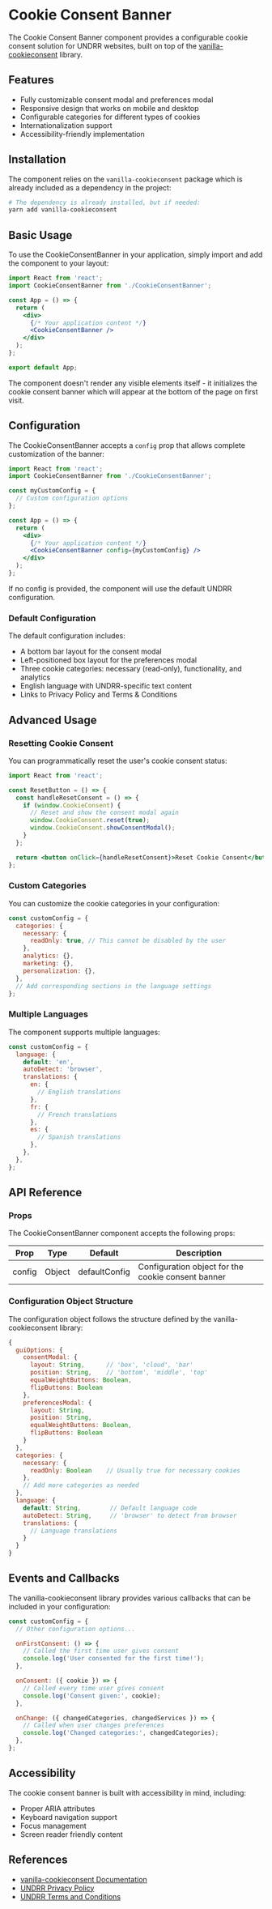 
<Meta
  title="Components/CookieConsentBanner/Documentation"
  of={CookieConsentBannerStories}
/>

# Cookie Consent Banner

The Cookie Consent Banner component provides a configurable cookie consent solution for UNDRR websites, built on top of the [vanilla-cookieconsent](https://github.com/orestbida/cookieconsent) library.

## Features

- Fully customizable consent modal and preferences modal
- Responsive design that works on mobile and desktop
- Configurable categories for different types of cookies
- Internationalization support
- Accessibility-friendly implementation

## Installation

The component relies on the `vanilla-cookieconsent` package which is already included as a dependency in the project:

```bash
# The dependency is already installed, but if needed:
yarn add vanilla-cookieconsent
```

## Basic Usage

To use the CookieConsentBanner in your application, simply import and add the component to your layout:

```jsx
import React from 'react';
import CookieConsentBanner from './CookieConsentBanner';

const App = () => {
  return (
    <div>
      {/* Your application content */}
      <CookieConsentBanner />
    </div>
  );
};

export default App;
```

The component doesn't render any visible elements itself - it initializes the cookie consent banner which will appear at the bottom of the page on first visit.

## Configuration

The CookieConsentBanner accepts a `config` prop that allows complete customization of the banner:

```jsx
import React from 'react';
import CookieConsentBanner from './CookieConsentBanner';

const myCustomConfig = {
  // Custom configuration options
};

const App = () => {
  return (
    <div>
      {/* Your application content */}
      <CookieConsentBanner config={myCustomConfig} />
    </div>
  );
};
```

If no config is provided, the component will use the default UNDRR configuration.

### Default Configuration

The default configuration includes:

- A bottom bar layout for the consent modal
- Left-positioned box layout for the preferences modal
- Three cookie categories: necessary (read-only), functionality, and analytics
- English language with UNDRR-specific text content
- Links to Privacy Policy and Terms & Conditions

## Advanced Usage

### Resetting Cookie Consent

You can programmatically reset the user's cookie consent status:

```jsx
import React from 'react';

const ResetButton = () => {
  const handleResetConsent = () => {
    if (window.CookieConsent) {
      // Reset and show the consent modal again
      window.CookieConsent.reset(true);
      window.CookieConsent.showConsentModal();
    }
  };

  return <button onClick={handleResetConsent}>Reset Cookie Consent</button>;
};
```

### Custom Categories

You can customize the cookie categories in your configuration:

```jsx
const customConfig = {
  categories: {
    necessary: {
      readOnly: true, // This cannot be disabled by the user
    },
    analytics: {},
    marketing: {},
    personalization: {},
  },
  // Add corresponding sections in the language settings
};
```

### Multiple Languages

The component supports multiple languages:

```jsx
const customConfig = {
  language: {
    default: 'en',
    autoDetect: 'browser',
    translations: {
      en: {
        // English translations
      },
      fr: {
        // French translations
      },
      es: {
        // Spanish translations
      },
    },
  },
};
```

## API Reference

### Props

The CookieConsentBanner component accepts the following props:

| Prop   | Type   | Default       | Description                                        |
| ------ | ------ | ------------- | -------------------------------------------------- |
| config | Object | defaultConfig | Configuration object for the cookie consent banner |

### Configuration Object Structure

The configuration object follows the structure defined by the vanilla-cookieconsent library:

```js
{
  guiOptions: {
    consentModal: {
      layout: String,      // 'box', 'cloud', 'bar'
      position: String,    // 'bottom', 'middle', 'top'
      equalWeightButtons: Boolean,
      flipButtons: Boolean
    },
    preferencesModal: {
      layout: String,
      position: String,
      equalWeightButtons: Boolean,
      flipButtons: Boolean
    }
  },
  categories: {
    necessary: {
      readOnly: Boolean    // Usually true for necessary cookies
    },
    // Add more categories as needed
  },
  language: {
    default: String,        // Default language code
    autoDetect: String,     // 'browser' to detect from browser
    translations: {
      // Language translations
    }
  }
}
```

## Events and Callbacks

The vanilla-cookieconsent library provides various callbacks that can be included in your configuration:

```jsx
const customConfig = {
  // Other configuration options...

  onFirstConsent: () => {
    // Called the first time user gives consent
    console.log('User consented for the first time!');
  },

  onConsent: ({ cookie }) => {
    // Called every time user gives consent
    console.log('Consent given:', cookie);
  },

  onChange: ({ changedCategories, changedServices }) => {
    // Called when user changes preferences
    console.log('Changed categories:', changedCategories);
  },
};
```

## Accessibility

The cookie consent banner is built with accessibility in mind, including:

- Proper ARIA attributes
- Keyboard navigation support
- Focus management
- Screen reader friendly content

## References

- [vanilla-cookieconsent Documentation](https://github.com/orestbida/cookieconsent)
- [UNDRR Privacy Policy](https://www.undrr.org/undrr-privacy-policy)
- [UNDRR Terms and Conditions](https://www.undrr.org/terms-and-conditions-use-undrrorg)
